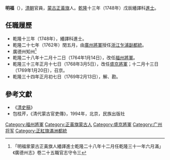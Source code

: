 '''明福'''（{{bd|？||？||}}），[[清朝|清朝]]官員，[[蒙古|蒙古]][[正黃旗|正黃旗]]人。[[乾隆|乾隆]]十三年（1748年）戊辰繙譯科[[進士|進士]]。

==任職履歷==
*乾隆十三年（1748年），繙譯科進士。
*乾隆二十七年（1762年）閏五月，由[[廣州將軍|廣州將軍]]授任[[浙江|浙江]][[乍浦|乍浦]][[副都統|副都統]]。
* 廣德州知州<ref>「明福䝉蒙古正黃旗人繙譯進士乾隆二十八年十二月任乾隆三十一年六月滿」《廣德州志》卷二十五職官志守令三</ref>
*乾隆二十八年十二月十二日（1764年1月14日），改任[[福州將軍|福州將軍]]。
*乾隆三十三年正月十七日（1768年3月5日），改任[[盛京將軍|盛京將軍]]；十二月十三日（1769年1月20日），召京。
*乾隆三十四年正月初七日（1769年2月13日），解、勘。

==參考文獻==
{{reflist}}
*《[[清史稿|清史稿]]》
*包桂芹，《清代蒙古官吏傳》，1994年，北京，民族出版社

{{清朝人物小作品}}
{{乾隆十三年戊辰繙譯科進士金榜}}
{{DEFAULTSORT:Ming}}
[[Category:福州將軍|Category:福州將軍]]
[[Category:正黃旗蒙古人|Category:正黃旗蒙古人]]
[[Category:盛京將軍|Category:盛京將軍]]
[[Category:广州将军|Category:广州将军]]
[[Category:正紅旗滿洲都統|Category:正紅旗滿洲都統]]